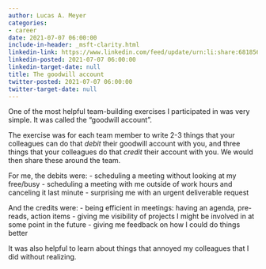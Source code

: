 ```yaml
---
author: Lucas A. Meyer
categories:
- career
date: 2021-07-07 06:00:00
include-in-header: _msft-clarity.html
linkedin-link: https://www.linkedin.com/feed/update/urn:li:share:6818567778430275584
linkedin-posted: 2021-07-07 06:00:00
linkedin-target-date: null
title: The goodwill account
twitter-posted: 2021-07-07 06:00:00
twitter-target-date: null
---
```


One of the most helpful team-building exercises I participated in was very simple. It was called the "goodwill account".

The exercise was for each team member to write 2-3 things that your colleagues can do that *debit* their goodwill account with you, and three things that your colleagues do that *credit* their account with you. We would then share these around the team.

For me, the debits were:
- scheduling a meeting without looking at my free/busy
- scheduling a meeting with me outside of work hours and canceling it last minute
- surprising me with an urgent deliverable request

And the credits were:
- being efficient in meetings: having an agenda, pre-reads, action items
- giving me visibility of projects I might be involved in at some point in the future
- giving me feedback on how I could do things better

It was also helpful to learn about things that annoyed my colleagues that I did without realizing.

